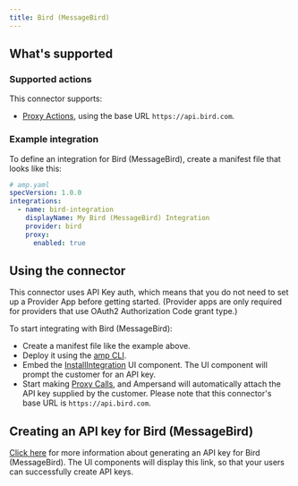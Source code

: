 ```yaml
---
title: Bird (MessageBird)
---
```

## What's supported

### Supported actions

This connector supports:
- [Proxy Actions](/define-integrations/proxy-actions), using the base URL `https://api.bird.com`.

### Example integration

To define an integration for Bird (MessageBird), create a manifest file that looks like this:

```YAML
# amp.yaml
specVersion: 1.0.0
integrations:
  - name: bird-integration
    displayName: My Bird (MessageBird) Integration
    provider: bird
    proxy:
      enabled: true
```

## Using the connector

This connector uses API Key auth, which means that you do not need to set up a Provider App before getting started. (Provider apps are only required for providers that use OAuth2 Authorization Code grant type.)

To start integrating with Bird (MessageBird):
- Create a manifest file like the example above.
- Deploy it using the [amp CLI](/cli/overview).
- Embed the [InstallIntegration](/embeddable-ui-components#install-integration) UI component. The UI component will prompt the customer for an API key.
- Start making [Proxy Calls](/define-integrations/proxy-actions), and Ampersand will automatically attach the API key supplied by the customer. Please note that this connector's base URL is `https://api.bird.com`.

## Creating an API key for Bird (MessageBird)

[Click here](https://docs.bird.com/api) for more information about generating an API key for Bird (MessageBird). The UI components will display this link, so that your users can successfully create API keys.
